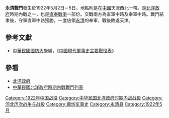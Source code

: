 {{vfd|nhjfjhgc|date=2022/06/27}}
{{Infobox Military Conflict|
campaign=|
image=|
caption=|
conflict=永清戰鬥|
date=1922年5月2日－5日|
place=[[中國|中國]]天津西北[[永清縣|永清縣]]|
result=奉軍敗退天津|
combatant1=直軍中路|
combatant2=奉軍中路| 
commander1=[[王承斌|王承斌]]|
commander2=[[張作相|張作相]]|
strength1=|
strength2=|
casualties1=|
casualties2=|
}}
'''永清戰鬥'''發生於1922年5月2日－5日，地點則是在[[中國|中國]]天津西北一帶。是[[北洋政府|北洋政府]]時期內戰之一，也是[[直奉戰爭|直奉戰爭]]一部份。交戰兩方為直軍中路及奉軍中路。戰鬥結束後，守軍直軍中路獲勝，一度佔領[[永清|永清]]的奉軍，戰後敗退天津。
==參考文獻==
*[[中華民國|中華民國]][[國防大學_(臺灣)|國防大學]]編，《[[中國現代軍事史主要戰役表|中國現代軍事史主要戰役表]]》

==參看==
*[[北洋政府|北洋政府]]
*[[中華民國北洋政府時期內戰戰鬥列表|中華民國北洋政府時期內戰戰鬥列表]]

[[Category:1922年中国战役|Category:1922年中国战役]]
[[Category:中华民国北洋政府时期内战战役|Category:中华民国北洋政府时期内战战役]]
[[Category:河北历次战争与战役|Category:河北历次战争与战役]]
[[Category:廊坊军事史|Category:廊坊军事史]]
[[Category:永清县|Category:永清县]]
[[Category:1922年5月|Category:1922年5月]]